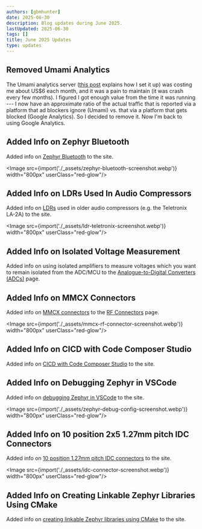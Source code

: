 ```yaml
---
authors: [gbmhunter]
date: 2025-06-30
description: Blog updates during June 2025.
lastUpdated: 2025-06-30
tags: []
title: June 2025 Updates
type: updates
---
```


## Removed Umami Analytics

The Umami analytics server ([this post](/programming/website-design/running-umami-on-aws-lightsail/) explains how I set it up) was costing me about US$6 each month, and it was a pain to maintain (it was crash every few months). I figured I got enough value from the time it was running --- I now have an approximate ratio of the actual traffic that is reported via a platform that ad blockers ignore (Umami) vs. that via a platform that gets blocked (Google Analytics). So I decided to remove it. Now I'm back to using Google Analytics.

## Added Info on Zephyr Bluetooth

Added info on [Zephyr Bluetooth](/programming/operating-systems/zephyr/bluetooth/) to the site.

<Image src={import('./_assets/zephyr-bluetooth-screenshot.webp')} width="800px" userClass="red-glow"/>

## Added Info on LDRs Used In Audio Compressors

Added info on [LDRs](/electronics/components/sensors/light-dependent-resistors-ldrs/) used in older audio compressors (e.g. the Teletronix LA-2A) to the site.

<Image src={import('./_assets/ldr-teletronix-screenshot.webp')} width="800px" userClass="red-glow"/>

## Added Info on Isolated Voltage Measurement

Added info on using isolated amplifiers to measure voltages which you want to remain isolated from the ADC/MCU to the [Analogue-to-Digital Converters (ADCs)](/electronics/components/analogue-to-digital-converters-adcs/) page.

## Added Info on MMCX Connectors

Added info on [MMCX connectors](/electronics/components/connectors/rf/#mmcx-connectors) to the [RF Connectors](/electronics/components/connectors/rf/) page.

<Image src={import('./_assets/mmcx-rf-connector-screenshot.webp')} width="800px" userClass="red-glow"/>

## Added Info on CICD with Code Composer Studio

Added info on [CICD with Code Composer Studio](/programming/integrated-development-environments-ides/code-composer-studio/cicd/) to the site.

## Added Info on Debugging Zephyr in VSCode

Added info on [debugging Zephyr in VSCode](/programming/operating-systems/zephyr/debugging/) to the site.

<Image src={import('./_assets/zephyr-debug-config-screenshot.webp')} width="800px" userClass="red-glow"/>

## Added Info on 10 position 2x5 1.27mm pitch IDC Connectors

Added info on [10 position 1.27mm pitch IDC connectors](/electronics/components/connectors/idc-connectors/) to the site.

<Image src={import('./_assets/idc-connector-screenshot.webp')} width="800px" userClass="red-glow"/>

## Added Info on Creating Linkable Zephyr Libraries Using CMake

Added info on [creating linkable Zephyr libraries using CMake](/programming/operating-systems/zephyr/creating-libraries/) to the site.
